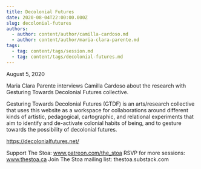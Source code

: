 ```yaml
---
title: Decolonial Futures
date: 2020-08-04T22:00:00.000Z
slug: decolonial-futures
authors:
  - author: content/author/camilla-cardoso.md
  - author: content/author/maria-clara-parente.md
tags:
  - tag: content/tags/session.md
  - tag: content/tags/decolonial-futures.md
---
```


August 5, 2020

Maria Clara Parente interviews Camilla Cardoso about the research with Gesturing Towards Decolonial Futures collective.

Gesturing Towards Decolonial Futures (GTDF) is an arts/research collective that uses this website as a workspace for collaborations around different kinds of artistic, pedagogical, cartographic, and relational experiments that aim to identify and de-activate colonial habits of being, and to gesture towards the possibility of decolonial futures.

https://decolonialfutures.net/

Support The Stoa: www.patreon.com/the_stoa
RSVP for more sessions: www.thestoa.ca
Join The Stoa mailing list: thestoa.substack.com
